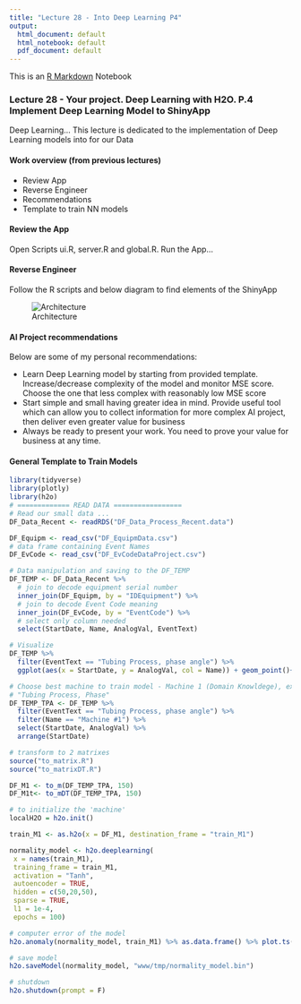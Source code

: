 ```yaml
---
title: "Lecture 28 - Into Deep Learning P4"
output:
  html_document: default
  html_notebook: default
  pdf_document: default
---
```


This is an [R Markdown](http://rmarkdown.rstudio.com) Notebook


### Lecture 28 - Your project. Deep Learning with H2O. P.4 Implement Deep Learning Model to ShinyApp

Deep Learning... This lecture is dedicated to the implementation of Deep Learning models into for our Data

#### Work overview (from previous lectures)

* Review App
* Reverse Engineer
* Recommendations
* Template to train NN models

#### Review the App

Open Scripts ui.R, server.R and global.R. Run the App...

#### Reverse Engineer

Follow the R scripts and below diagram to find elements of the ShinyApp

![Architecture][id1]

#### AI Project recommendations

Below are some of my personal recommendations:

* Learn Deep Learning model by starting from provided template. Increase/decrease complexity of the model and monitor MSE score. Choose the one that less complex with reasonably low MSE score
* Start simple and small having greater idea in mind. Provide useful tool which can allow you to collect information for more complex AI project, then deliver even greater value for business
* Always be ready to present your work. You need to prove your value for business at any time. 



#### General Template to Train Models

```r
library(tidyverse)
library(plotly)
library(h2o)
# ============= READ DATA =================
# Read our small data ... 
DF_Data_Recent <- readRDS("DF_Data_Process_Recent.data") 

DF_Equipm <- read_csv("DF_EquipmData.csv")
# data frame containing Event Names
DF_EvCode <- read_csv("DF_EvCodeDataProject.csv")

# Data manipulation and saving to the DF_TEMP
DF_TEMP <- DF_Data_Recent %>% 
  # join to decode equipment serial number
  inner_join(DF_Equipm, by = "IDEquipment") %>% 
  # join to decode Event Code meaning
  inner_join(DF_EvCode, by = "EventCode") %>% 
  # select only column needed
  select(StartDate, Name, AnalogVal, EventText)

# Visualize
DF_TEMP %>% 
  filter(EventText == "Tubing Process, phase angle") %>% 
  ggplot(aes(x = StartDate, y = AnalogVal, col = Name)) + geom_point()+facet_grid(~Name)

```

```r
# Choose best machine to train model - Machine 1 (Domain Knowldege), extract data
# "Tubing Process, Phase"
DF_TEMP_TPA <- DF_TEMP %>% 
  filter(EventText == "Tubing Process, phase angle") %>% 
  filter(Name == "Machine #1") %>% 
  select(StartDate, AnalogVal) %>% 
  arrange(StartDate)

# transform to 2 matrixes
source("to_matrix.R")
source("to_matrixDT.R")

DF_M1 <- to_m(DF_TEMP_TPA, 150)
DF_M1t<- to_mDT(DF_TEMP_TPA, 150)

```

```r
# to initialize the 'machine'
localH2O = h2o.init()

train_M1 <- as.h2o(x = DF_M1, destination_frame = "train_M1")

normality_model <- h2o.deeplearning(
 x = names(train_M1), 
 training_frame = train_M1, 
 activation = "Tanh", 
 autoencoder = TRUE, 
 hidden = c(50,20,50), 
 sparse = TRUE,
 l1 = 1e-4, 
 epochs = 100)

# computer error of the model
h2o.anomaly(normality_model, train_M1) %>% as.data.frame() %>% plot.ts(ylim = c(0, 10), type = "p")

# save model
h2o.saveModel(normality_model, "www/tmp/normality_model.bin")

# shutdown
h2o.shutdown(prompt = F)
```



[id1]: Architecture.PNG "Defined App Aproach"

